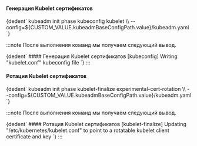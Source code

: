 
#### Генерация Kubelet сертификатов
<CodeBlock language="bash">
  {dedent`
    kubeadm init phase kubeconfig kubelet \\
      --config=${CUSTOM_VALUE.kubeadmBaseConfigPath.value}/kubeadm.yaml
  `}
</CodeBlock>

:::note
После выполнения команд мы получаем следующий вывод.

<CodeBlock language="bash">
  {dedent`
    #### Генерация Kubelet сертификатов
    [kubeconfig] Writing "kubelet.conf" kubeconfig file
  `}
</CodeBlock>
:::


#### Ротация Kubelet сертификатов
<CodeBlock language="bash">
  {dedent`
    kubeadm init phase kubelet-finalize experimental-cert-rotation \\
      --config=${CUSTOM_VALUE.kubeadmBaseConfigPath.value}/kubeadm.yaml
  `}
</CodeBlock>

:::note
После выполнения команд мы получаем следующий вывод.

<CodeBlock language="bash">
  {dedent`
    #### Ротация Kubelet сертификатов
    [kubelet-finalize] Updating "/etc/kubernetes/kubelet.conf" to point to a rotatable kubelet client certificate and key
  `}
</CodeBlock>
:::
